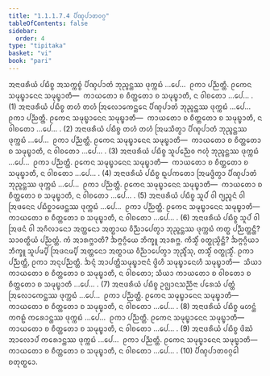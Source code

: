 ```yaml
---
title: "1.1.1.7.4 ᨸᩥᨱ᩠ᨯᨸᩣᨲᩅᨣ᩠ᨣ"
tableOfContents: false
sidebar:
  order: 4
type: "tipitaka"
basket: "vi"
book: "pari"
---
```



<DynamicBreadcrumb />

<Division number="153" book="pari">

<Paragraph number="272" book="pari">
ᩋᨶᩣᨴᩁᩥᨿᩴ ᨸᨭᩥᨧ᩠ᨧ ᩋᩈᨠ᩠ᨠᨧ᩠ᨧᩴ ᨸᩥᨱ᩠ᨯᨸᩣᨲᩴ ᨽᩩᨬ᩠ᨩᨶ᩠ᨲᩔ ᨴᩩᨠ᩠ᨠᨭᩴ …ᨸᩮ…  ᩑᨠᩣ ᨸᨬ᩠ᨬᨲ᩠ᨲᩥ. ᩑᨠᩮᨶ ᩈᨾᩩᨭ᩠ᨮᩣᨶᩮᨶ ᩈᨾᩩᨭ᩠ᨮᩣᨲᩥ—  ᨠᩣᨿᨲᩮᩣ ᨧ ᨧᩥᨲ᩠ᨲᨲᩮᩣ ᨧ ᩈᨾᩩᨭ᩠ᨮᩣᨲᩥ, ᨶ ᩅᩤᨧᨲᩮᩣ …ᨸᩮ… . (1)
</Paragraph>

<Paragraph number="273" book="pari">
ᩋᨶᩣᨴᩁᩥᨿᩴ ᨸᨭᩥᨧ᩠ᨧ ᨲᩉᩴ ᨲᩉᩴ ᩒᩃᩮᩣᨠᩮᨶ᩠ᨲᩮᨶ ᨸᩥᨱ᩠ᨯᨸᩣᨲᩴ ᨽᩩᨬ᩠ᨩᨶ᩠ᨲᩔ ᨴᩩᨠ᩠ᨠᨭᩴ …ᨸᩮ…  ᩑᨠᩣ ᨸᨬ᩠ᨬᨲ᩠ᨲᩥ. ᩑᨠᩮᨶ ᩈᨾᩩᨭ᩠ᨮᩣᨶᩮᨶ ᩈᨾᩩᨭ᩠ᨮᩣᨲᩥ—  ᨠᩣᨿᨲᩮᩣ ᨧ ᨧᩥᨲ᩠ᨲᨲᩮᩣ ᨧ ᩈᨾᩩᨭ᩠ᨮᩣᨲᩥ, ᨶ ᩅᩤᨧᨲᩮᩣ …ᨸᩮ… . (2)
</Paragraph>

<Paragraph number="274" book="pari">
ᩋᨶᩣᨴᩁᩥᨿᩴ ᨸᨭᩥᨧ᩠ᨧ ᨲᩉᩴ ᨲᩉᩴ ᩒᨾᩈᩥᨲ᩠ᩅᩣ ᨸᩥᨱ᩠ᨯᨸᩣᨲᩴ ᨽᩩᨬ᩠ᨩᨶ᩠ᨲᩔ ᨴᩩᨠ᩠ᨠᨭᩴ …ᨸᩮ…  ᩑᨠᩣ ᨸᨬ᩠ᨬᨲ᩠ᨲᩥ. ᩑᨠᩮᨶ ᩈᨾᩩᨭ᩠ᨮᩣᨶᩮᨶ ᩈᨾᩩᨭ᩠ᨮᩣᨲᩥ—  ᨠᩣᨿᨲᩮᩣ ᨧ ᨧᩥᨲ᩠ᨲᨲᩮᩣ ᨧ ᩈᨾᩩᨭ᩠ᨮᩣᨲᩥ, ᨶ ᩅᩤᨧᨲᩮᩣ …ᨸᩮ… . (3)
</Paragraph>

<Paragraph number="275" book="pari">
ᩋᨶᩣᨴᩁᩥᨿᩴ ᨸᨭᩥᨧ᩠ᨧ ᩈᩪᨸᨬ᩠ᨬᩮᩅ ᨻᩉᩩᩴ ᨽᩩᨬ᩠ᨩᨶ᩠ᨲᩔ ᨴᩩᨠ᩠ᨠᨭᩴ …ᨸᩮ…  ᩑᨠᩣ ᨸᨬ᩠ᨬᨲ᩠ᨲᩥ. ᩑᨠᩮᨶ ᩈᨾᩩᨭ᩠ᨮᩣᨶᩮᨶ ᩈᨾᩩᨭ᩠ᨮᩣᨲᩥ—  ᨠᩣᨿᨲᩮᩣ ᨧ ᨧᩥᨲ᩠ᨲᨲᩮᩣ ᨧ ᩈᨾᩩᨭ᩠ᨮᩣᨲᩥ, ᨶ ᩅᩤᨧᨲᩮᩣ …ᨸᩮ… . (4)
</Paragraph>

<Paragraph number="276" book="pari">
ᩋᨶᩣᨴᩁᩥᨿᩴ ᨸᨭᩥᨧ᩠ᨧ ᨳᩪᨸᨠᨲᩮᩣ ᩒᨾᨴ᩠ᨴᩥᨲ᩠ᩅᩣ ᨸᩥᨱ᩠ᨯᨸᩣᨲᩴ ᨽᩩᨬ᩠ᨩᨶ᩠ᨲᩔ ᨴᩩᨠ᩠ᨠᨭᩴ …ᨸᩮ…  ᩑᨠᩣ ᨸᨬ᩠ᨬᨲ᩠ᨲᩥ. ᩑᨠᩮᨶ ᩈᨾᩩᨭ᩠ᨮᩣᨶᩮᨶ ᩈᨾᩩᨭ᩠ᨮᩣᨲᩥ—  ᨠᩣᨿᨲᩮᩣ ᨧ ᨧᩥᨲ᩠ᨲᨲᩮᩣ ᨧ ᩈᨾᩩᨭ᩠ᨮᩣᨲᩥ, ᨶ ᩅᩤᨧᨲᩮᩣ …ᨸᩮ… . (5)
</Paragraph>

<Paragraph number="277" book="pari">
ᩋᨶᩣᨴᩁᩥᨿᩴ ᨸᨭᩥᨧ᩠ᨧ ᩈᩪᨸᩴ ᩅᩤ ᨻ᩠ᨿᨬ᩠ᨩᨶᩴ ᩅᩤ ᩒᨴᨶᩮᨶ ᨸᨭᩥᨧ᩠ᨨᩣᨴᩮᨶ᩠ᨲᩔ ᨴᩩᨠ᩠ᨠᨭᩴ …ᨸᩮ…  ᩑᨠᩣ ᨸᨬ᩠ᨬᨲ᩠ᨲᩥ. ᩑᨠᩮᨶ ᩈᨾᩩᨭ᩠ᨮᩣᨶᩮᨶ ᩈᨾᩩᨭ᩠ᨮᩣᨲᩥ—  ᨠᩣᨿᨲᩮᩣ ᨧ ᨧᩥᨲ᩠ᨲᨲᩮᩣ ᨧ ᩈᨾᩩᨭ᩠ᨮᩣᨲᩥ, ᨶ ᩅᩤᨧᨲᩮᩣ …ᨸᩮ… . (6)
</Paragraph>

<Paragraph number="278" book="pari">
ᩋᨶᩣᨴᩁᩥᨿᩴ ᨸᨭᩥᨧ᩠ᨧ ᩈᩪᨸᩴ ᩅᩤ ᩒᨴᨶᩴ ᩅᩤ ᩋᨣᩥᩃᩣᨶᩮᩣ ᩋᨲ᩠ᨲᨶᩮᩣ ᩋᨲ᩠ᨳᩣᨿ ᩅᩥᨬ᩠ᨬᩣᨸᩮᨲ᩠ᩅᩣ ᨽᩩᨬ᩠ᨩᨶ᩠ᨲᩔ ᨴᩩᨠ᩠ᨠᨭᩴ ᨠᨲ᩠ᨳ ᨸᨬ᩠ᨬᨲ᩠ᨲᨶ᩠ᨲᩥ? ᩈᩣᩅᨲ᩠ᨳᩥᨿᩴ ᨸᨬ᩠ᨬᨲ᩠ᨲᩴ. ᨠᩴ ᩋᩣᩁᨻ᩠ᨽᩣᨲᩥ? ᨨᨻ᩠ᨻᨣ᩠ᨣᩥᨿᩮ ᨽᩥᨠ᩠ᨡᩪ ᩋᩣᩁᨻ᩠ᨽ. ᨠᩥᩈ᩠ᨾᩥᩴ ᩅᨲ᩠ᨳᩩᩈ᩠ᨾᩥᨶ᩠ᨲᩥ? ᨨᨻ᩠ᨻᨣ᩠ᨣᩥᨿᩣ ᨽᩥᨠ᩠ᨡᩪ ᩈᩪᨸᨾ᩠ᨸᩥ ᩒᨴᨶᨾ᩠ᨸᩥ ᩋᨲ᩠ᨲᨶᩮᩣ ᩋᨲ᩠ᨳᩣᨿ ᩅᩥᨬ᩠ᨬᩣᨸᩮᨲ᩠ᩅᩣ ᨽᩩᨬ᩠ᨩᩥᩴᩈᩩ, ᨲᩈ᩠ᨾᩥᩴ ᩅᨲ᩠ᨳᩩᩈ᩠ᨾᩥᩴ. ᩑᨠᩣ ᨸᨬ᩠ᨬᨲ᩠ᨲᩥ, ᩑᨠᩣ ᩋᨶᩩᨸᨬ᩠ᨬᨲ᩠ᨲᩥ. ᨨᨶ᩠ᨶᩴ ᩋᩣᨸᨲ᩠ᨲᩥᩈᨾᩩᨭ᩠ᨮᩣᨶᩣᨶᩴ ᨴ᩠ᩅᩦᩉᩥ ᩈᨾᩩᨭ᩠ᨮᩣᨶᩮᩉᩥ ᩈᨾᩩᨭ᩠ᨮᩣᨲᩥ—  ᩈᩥᨿᩣ ᨠᩣᨿᨲᩮᩣ ᨧ ᨧᩥᨲ᩠ᨲᨲᩮᩣ ᨧ ᩈᨾᩩᨭ᩠ᨮᩣᨲᩥ, ᨶ ᩅᩤᨧᨲᩮᩣ; ᩈᩥᨿᩣ ᨠᩣᨿᨲᩮᩣ ᨧ ᩅᩤᨧᨲᩮᩣ ᨧ ᨧᩥᨲ᩠ᨲᨲᩮᩣ ᨧ ᩈᨾᩩᨭ᩠ᨮᩣᨲᩥ …ᨸᩮ… . (7)
</Paragraph>

<Paragraph number="279" book="pari">
ᩋᨶᩣᨴᩁᩥᨿᩴ ᨸᨭᩥᨧ᩠ᨧ ᩏᨩ᩠ᨫᩣᨶᩈᨬ᩠ᨬᩥᨶᩣ ᨸᩁᩮᩈᩴ ᨸᨲ᩠ᨲᩴ ᩒᩃᩮᩣᨠᩮᨶ᩠ᨲᩔ ᨴᩩᨠ᩠ᨠᨭᩴ …ᨸᩮ…  ᩑᨠᩣ ᨸᨬ᩠ᨬᨲ᩠ᨲᩥ. ᩑᨠᩮᨶ ᩈᨾᩩᨭ᩠ᨮᩣᨶᩮᨶ ᩈᨾᩩᨭ᩠ᨮᩣᨲᩥ—  ᨠᩣᨿᨲᩮᩣ ᨧ ᨧᩥᨲ᩠ᨲᨲᩮᩣ ᨧ ᩈᨾᩩᨭ᩠ᨮᩣᨲᩥ, ᨶ ᩅᩤᨧᨲᩮᩣ …ᨸᩮ… . (8)
</Paragraph>

<Paragraph number="280" book="pari">
ᩋᨶᩣᨴᩁᩥᨿᩴ ᨸᨭᩥᨧ᩠ᨧ ᨾᩉᨶ᩠ᨲᩴ ᨠᨻᩊᩴ ᨠᩁᩮᩣᨶ᩠ᨲᩔ ᨴᩩᨠ᩠ᨠᨭᩴ …ᨸᩮ…  ᩑᨠᩣ ᨸᨬ᩠ᨬᨲ᩠ᨲᩥ. ᩑᨠᩮᨶ ᩈᨾᩩᨭ᩠ᨮᩣᨶᩮᨶ ᩈᨾᩩᨭ᩠ᨮᩣᨲᩥ—  ᨠᩣᨿᨲᩮᩣ ᨧ ᨧᩥᨲ᩠ᨲᨲᩮᩣ ᨧ ᩈᨾᩩᨭ᩠ᨮᩣᨲᩥ, ᨶ ᩅᩤᨧᨲᩮᩣ …ᨸᩮ… . (9)
</Paragraph>

<Paragraph number="281" book="pari">
ᩋᨶᩣᨴᩁᩥᨿᩴ ᨸᨭᩥᨧ᩠ᨧ ᨴᩦᨥᩴ ᩋᩣᩃᩮᩣᨸᩴ ᨠᩁᩮᩣᨶ᩠ᨲᩔ ᨴᩩᨠ᩠ᨠᨭᩴ …ᨸᩮ…  ᩑᨠᩣ ᨸᨬ᩠ᨬᨲ᩠ᨲᩥ. ᩑᨠᩮᨶ ᩈᨾᩩᨭ᩠ᨮᩣᨶᩮᨶ ᩈᨾᩩᨭ᩠ᨮᩣᨲᩥ—  ᨠᩣᨿᨲᩮᩣ ᨧ ᨧᩥᨲ᩠ᨲᨲᩮᩣ ᨧ ᩈᨾᩩᨭ᩠ᨮᩣᨲᩥ, ᨶ ᩅᩤᨧᨲᩮᩣ …ᨸᩮ… . (10)

</Paragraph>
</Division>

<Paragraph number="282" type="center" book="pari">
ᨸᩥᨱ᩠ᨯᨸᩣᨲᩅᨣ᩠ᨣᩮᩤ ᨧᨲᩩᨲ᩠ᨳᩮᩣ.
</Paragraph>